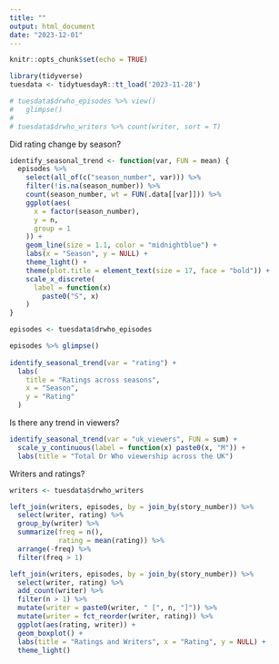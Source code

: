 ```yaml
---
title: ""
output: html_document
date: "2023-12-01"
---
```


```r
knitr::opts_chunk$set(echo = TRUE)
```

```r
library(tidyverse)
tuesdata <- tidytuesdayR::tt_load('2023-11-28')
```

```r
# tuesdata$drwho_episodes %>% view()
#   glimpse()
# 
# tuesdata$drwho_writers %>% count(writer, sort = T)
```

Did rating change by season?
```r
identify_seasonal_trend <- function(var, FUN = mean) {
  episodes %>%
    select(all_of(c("season_number", var))) %>%
    filter(!is.na(season_number)) %>%
    count(season_number, wt = FUN(.data[[var]])) %>%
    ggplot(aes(
      x = factor(season_number),
      y = n,
      group = 1
    )) +
    geom_line(size = 1.1, color = "midnightblue") +
    labs(x = "Season", y = NULL) +
    theme_light() +
    theme(plot.title = element_text(size = 17, face = "bold")) +
    scale_x_discrete(
      label = function(x)
        paste0("S", x)
    )
}
```

```r
episodes <- tuesdata$drwho_episodes

episodes %>% glimpse()
  
identify_seasonal_trend(var = "rating") +
  labs(
    title = "Ratings across seasons",
    x = "Season",
    y = "Rating"
  )
```

Is there any trend in viewers?
```r
identify_seasonal_trend(var = "uk_viewers", FUN = sum) +
  scale_y_continuous(label = function(x) paste0(x, "M")) +
  labs(title = "Total Dr Who viewership across the UK")
```


Writers and ratings?
```r
writers <- tuesdata$drwho_writers

left_join(writers, episodes, by = join_by(story_number)) %>%
  select(writer, rating) %>%
  group_by(writer) %>%
  summarize(freq = n(),
            rating = mean(rating)) %>% 
  arrange(-freq) %>% 
  filter(freq > 1)
```

```r
left_join(writers, episodes, by = join_by(story_number)) %>%
  select(writer, rating) %>% 
  add_count(writer) %>% 
  filter(n > 1) %>% 
  mutate(writer = paste0(writer, " [", n, "]")) %>% 
  mutate(writer = fct_reorder(writer, rating)) %>% 
  ggplot(aes(rating, writer)) +
  geom_boxplot() +
  labs(title = "Ratings and Writers", x = "Rating", y = NULL) +
  theme_light()
```


